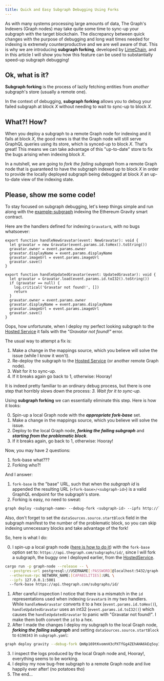 ```yaml
---
title: Quick and Easy Subgraph Debugging Using Forks
---
```


As with many systems processing large amounts of data, The Graph's Indexers (Graph nodes) may take quite some time to sync-up your subgraph with the target blockchain. The discrepancy between quick changes with the purpose of debugging and long wait times needed for indexing is extremely counterproductive and we are well aware of that. This is why we are introducing **subgraph forking**, developed by [LimeChain](https://limechain.tech/), and in this article I will show you how this feature can be used to substantially speed-up subgraph debugging!

## Ok, what is it?

**Subgraph forking** is the process of lazily fetching entities from _another_ subgraph's store (usually a remote one).

In the context of debugging, **subgraph forking** allows you to debug your failed subgraph at block _X_ without needing to wait to sync-up to block _X_.

## What?! How?

When you deploy a subgraph to a remote Graph node for indexing and it fails at block _X_, the good news is that the Graph node will still serve GraphQL queries using its store, which is synced-up to block _X_. That's great! This means we can take advantage of this "up-to-date" store to fix the bugs arising when indexing block _X_.

In a nutshell, we are going to _fork the failing subgraph_ from a remote Graph node that is guaranteed to have the subgraph indexed up to block _X_ in order to provide the locally deployed subgraph being debugged at block _X_ an up-to-date view of the indexing state.

## Please, show me some code!

To stay focused on subgraph debugging, let's keep things simple and run along with the [example-subgraph](https://github.com/graphprotocol/graph-tooling/tree/main/examples/ethereum-gravatar) indexing the Ethereum Gravity smart contract.

Here are the handlers defined for indexing `Gravatar`s, with no bugs whatsoever:

```tsx
export function handleNewGravatar(event: NewGravatar): void {
  let gravatar = new Gravatar(event.params.id.toHex().toString())
  gravatar.owner = event.params.owner
  gravatar.displayName = event.params.displayName
  gravatar.imageUrl = event.params.imageUrl
  gravatar.save()
}

export function handleUpdatedGravatar(event: UpdatedGravatar): void {
  let gravatar = Gravatar.load(event.params.id.toI32().toString())
  if (gravatar == null) {
    log.critical('Gravatar not found!', [])
    return
  }
  gravatar.owner = event.params.owner
  gravatar.displayName = event.params.displayName
  gravatar.imageUrl = event.params.imageUrl
  gravatar.save()
}
```

Oops, how unfortunate, when I deploy my perfect looking subgraph to the [Hosted Service](https://thegraph.com/hosted-service/) it fails with the _"Gravatar not found!"_ error.

The usual way to attempt a fix is:

1. Make a change in the mappings source, which you believe will solve the issue (while I know it won't).
2. Re-deploy the subgraph to the [Hosted Service](https://thegraph.com/hosted-service/) (or another remote Graph node).
3. Wait for it to sync-up.
4. If it breaks again go back to 1, otherwise: Hooray!

It is indeed pretty familiar to an ordinary debug process, but there is one step that horribly slows down the process: _3. Wait for it to sync-up._

Using **subgraph forking** we can essentially eliminate this step. Here is how it looks:

0. Spin-up a local Graph node with the **_appropriate fork-base_** set.
1. Make a change in the mappings source, which you believe will solve the issue.
2. Deploy to the local Graph node, **_forking the failing subgraph_** and **_starting from the problematic block_**.
3. If it breaks again, go back to 1, otherwise: Hooray!

Now, you may have 2 questions:

1. fork-base what???
2. Forking who?!

And I answer:

1. `fork-base` is the "base" URL, such that when the _subgraph id_ is appended the resulting URL (`<fork-base>/<subgraph-id>`) is a valid GraphQL endpoint for the subgraph's store.
2. Forking is easy, no need to sweat:

```bash
graph deploy <subgraph-name> --debug-fork <subgraph-id> --ipfs http://localhost:5001 --node http://localhost:8020
```

Also, don't forget to set the `dataSources.source.startBlock` field in the subgraph manifest to the number of the problematic block, so you can skip indexing unnecessary blocks and take advantage of the fork!

So, here is what I do:

0. I spin-up a local graph node ([here is how to do it](https://github.com/graphprotocol/graph-node#running-a-local-graph-node)) with the `fork-base` option set to: `https://api.thegraph.com/subgraphs/id/`, since I will fork a subgraph, the buggy one I deployed earlier, from the [HostedService](https://thegraph.com/hosted-service/).

```sh
cargo run -p graph-node --release -- \
  --postgres-url postgresql://USERNAME[:PASSWORD]@localhost:5432/graph-node \
  --ethereum-rpc NETWORK_NAME:[CAPABILITIES]:URL \
  --ipfs 127.0.0.1:5001
  --fork-base https://api.thegraph.com/subgraphs/id/
```

1. After careful inspection I notice that there is a mismatch in the `id` representations used when indexing `Gravatar`s in my two handlers. While `handleNewGravatar` converts it to a hex (`event.params.id.toHex()`), `handleUpdatedGravatar` uses an int32 (`event.params.id.toI32()`) which causes the `handleUpdatedGravatar` to panic with "Gravatar not found!". I make them both convert the `id` to a hex.
2. After I made the changes I deploy my subgraph to the local Graph node, **_forking the failing subgraph_** and setting `dataSources.source.startBlock` to `6190343` in `subgraph.yaml`:

```bash
graph deploy gravity --debug-fork QmNp169tKvomnH3cPXTfGg4ZEhAHA6kEq5oy1XDqAxqHmW --ipfs http://localhost:5001 --node http://localhost:8020
```

3. I inspect the logs produced by the local Graph node and, Hooray!, everything seems to be working.
4. I deploy my now bug-free subgraph to a remote Graph node and live happily ever after! (no potatoes tho)
5. The end...
